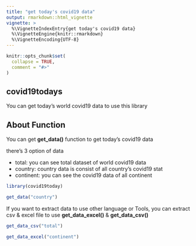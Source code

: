 ```yaml
---
title: "get today's covid19 data"
output: rmarkdown::html_vignette
vignette: >
  %\VignetteIndexEntry{get today's covid19 data}
  %\VignetteEngine{knitr::rmarkdown}
  %\VignetteEncoding{UTF-8}
---
```


```r
knitr::opts_chunk$set(
  collapse = TRUE,
  comment = "#>"
)
```


## covid19todays

You can get today's world covid19 data to use this library

## About Function

You can get **get_data()** function to get today's covid19 data

there's 3 option of data

- total: you can see total dataset of world covid19 data
- country: country data is consist of all country's covid19 stat
- continent: you can see the covid19 data of all continent

```r
library(covid19today)
```

```r
get_data("country")
```

If you want to extract data to use other language or Tools,
you can extract csv & excel file to use **get_data_excel()** & **get_data_csv()**

```r
get_data_csv("total")
```


```r
get_data_excel("continent")
```
